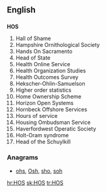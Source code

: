 ==English==

==={{initialism-old|en}}===
'''HOS'''

# Hall of Shame
# Hampshire Ornithological Society
# Hands On Sacramento
# Head of State
# Health Online Service
# Health Organization Studies
# Health Outcomes Survey
# Hekscher-Ohlin-Samuelson
# Higher order statistics
# Home Ownership Scheme
# Horizon Open Systems
# Hornbeck Offshore Services
# Hours of service
# Housing Ombudsman Service
# Haverfordwest Operatic Society
# Holt-Oram syndrome
# Head of the Schuylkill

===Anagrams===
* [[ohs#English|ohs]], [[Osh#English|Osh]], [[sho#English|sho]], [[soh#English|soh]]

[[hr:HOS]]
[[sk:HOS]]
[[tr:HOS]]